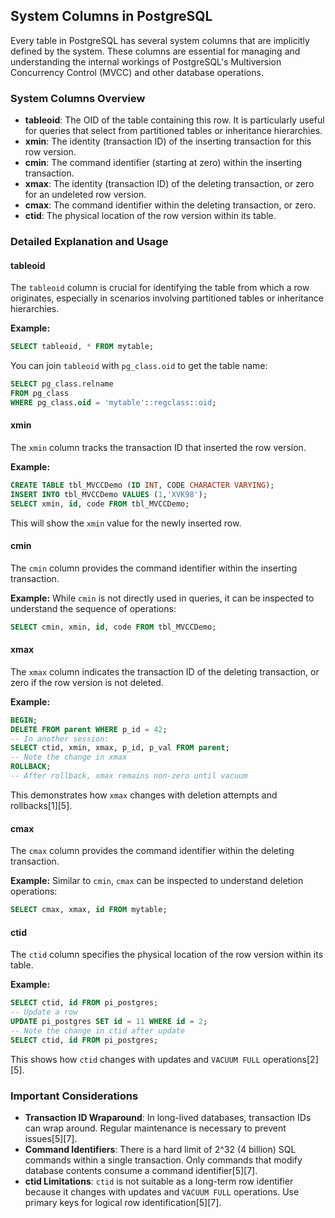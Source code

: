 ## System Columns in PostgreSQL

Every table in PostgreSQL has several system columns that are implicitly defined by the system. These columns are essential for managing and understanding the internal workings of PostgreSQL's Multiversion Concurrency Control (MVCC) and other database operations.

### System Columns Overview

- **tableoid**: The OID of the table containing this row. It is particularly useful for queries that select from partitioned tables or inheritance hierarchies.
- **xmin**: The identity (transaction ID) of the inserting transaction for this row version.
- **cmin**: The command identifier (starting at zero) within the inserting transaction.
- **xmax**: The identity (transaction ID) of the deleting transaction, or zero for an undeleted row version.
- **cmax**: The command identifier within the deleting transaction, or zero.
- **ctid**: The physical location of the row version within its table.

### Detailed Explanation and Usage

#### tableoid

The `tableoid` column is crucial for identifying the table from which a row originates, especially in scenarios involving partitioned tables or inheritance hierarchies.

**Example:**

```sql
SELECT tableoid, * FROM mytable;
```

You can join `tableoid` with `pg_class.oid` to get the table name:

```sql
SELECT pg_class.relname
FROM pg_class
WHERE pg_class.oid = 'mytable'::regclass::oid;
```

#### xmin

The `xmin` column tracks the transaction ID that inserted the row version.

**Example:**

```sql
CREATE TABLE tbl_MVCCDemo (ID INT, CODE CHARACTER VARYING);
INSERT INTO tbl_MVCCDemo VALUES (1,'XVK98');
SELECT xmin, id, code FROM tbl_MVCCDemo;
```

This will show the `xmin` value for the newly inserted row.

#### cmin

The `cmin` column provides the command identifier within the inserting transaction.

**Example:**
While `cmin` is not directly used in queries, it can be inspected to understand the sequence of operations:

```sql
SELECT cmin, xmin, id, code FROM tbl_MVCCDemo;
```

#### xmax

The `xmax` column indicates the transaction ID of the deleting transaction, or zero if the row version is not deleted.

**Example:**

```sql
BEGIN;
DELETE FROM parent WHERE p_id = 42;
-- In another session:
SELECT ctid, xmin, xmax, p_id, p_val FROM parent;
-- Note the change in xmax
ROLLBACK;
-- After rollback, xmax remains non-zero until vacuum
```

This demonstrates how `xmax` changes with deletion attempts and rollbacks[1][5].

#### cmax

The `cmax` column provides the command identifier within the deleting transaction.

**Example:**
Similar to `cmin`, `cmax` can be inspected to understand deletion operations:

```sql
SELECT cmax, xmax, id FROM mytable;
```

#### ctid

The `ctid` column specifies the physical location of the row version within its table.

**Example:**

```sql
SELECT ctid, id FROM pi_postgres;
-- Update a row
UPDATE pi_postgres SET id = 11 WHERE id = 2;
-- Note the change in ctid after update
SELECT ctid, id FROM pi_postgres;
```

This shows how `ctid` changes with updates and `VACUUM FULL` operations[2][5].

### Important Considerations

- **Transaction ID Wraparound**: In long-lived databases, transaction IDs can wrap around. Regular maintenance is necessary to prevent issues[5][7].
- **Command Identifiers**: There is a hard limit of 2^32 (4 billion) SQL commands within a single transaction. Only commands that modify database contents consume a command identifier[5][7].
- **ctid Limitations**: `ctid` is not suitable as a long-term row identifier because it changes with updates and `VACUUM FULL` operations. Use primary keys for logical row identification[5][7].
